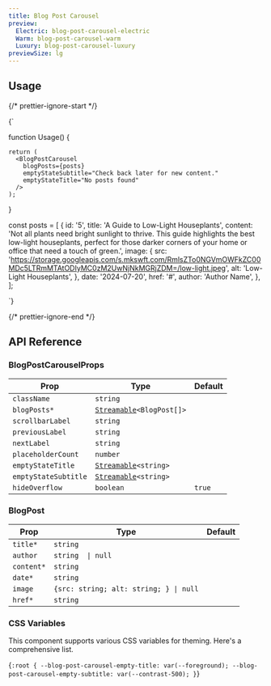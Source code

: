 ```yaml
---
title: Blog Post Carousel
preview:
  Electric: blog-post-carousel-electric
  Warm: blog-post-carousel-warm
  Luxury: blog-post-carousel-luxury
previewSize: lg
---
```


## Usage

{/* prettier-ignore-start */}

<CodeBlock lang="ts">{`

function Usage() {

    return (
      <BlogPostCarousel
        blogPosts={posts}
        emptyStateSubtitle="Check back later for new content."
        emptyStateTitle="No posts found"
      />
    );
}

const posts = [
    {
      id: '5',
      title: 'A Guide to Low-Light Houseplants',
      content:
        'Not all plants need bright sunlight to thrive. This guide highlights the best low-light houseplants, perfect for those darker corners of your home or office that need a touch of green.',
      image: {
        src: 'https://storage.googleapis.com/s.mkswft.com/RmlsZTo0NGVmOWFkZC00MDc5LTRmMTAtODIyMC0zM2UwNjNkMGRjZDM=/low-light.jpeg',
        alt: 'Low-Light Houseplants',
      },
      date: '2024-07-20',
      href: '#',
      author: 'Author Name',
    },
];

`}
</CodeBlock>

{/* prettier-ignore-end */}

## API Reference

### BlogPostCarouselProps

| Prop                 | Type                                                                                             | Default |
| -------------------- | ------------------------------------------------------------------------------------------------ | ------- |
| `className`          | `string`                                                                                         |         |
| `blogPosts*`         | [`Streamable`](/docs/soul/streamable)`<BlogPost[]>` <Tooltip content="see BlogPost type below"/> |         |
| `scrollbarLabel`     | `string`                                                                                         |         |
| `previousLabel`      | `string`                                                                                         |         |
| `nextLabel`          | `string`                                                                                         |         |
| `placeholderCount`   | `number`                                                                                         |         |
| `emptyStateTitle`    | [`Streamable`](/docs/soul/streamable)`<string>`                                                  |         |
| `emptyStateSubtitle` | [`Streamable`](/docs/soul/streamable)`<string>`                                                  |         |
| `hideOverflow`       | `boolean`                                                                                        | `true`  |

### BlogPost

| Prop       | Type                                   | Default |
| ---------- | -------------------------------------- | ------- |
| `title*`   | `string`                               |         |
| `author`   | `string  \| null`                      |
| `content*` | `string`                               |         |
| `date*`    | `string`                               |         |
| `image`    | `{src: string; alt: string; } \| null` |         |
| `href*`    | `string`                               |         |

### CSS Variables

This component supports various CSS variables for theming. Here's a comprehensive list.

<CodeBlock lang="css">{`
:root {
    --blog-post-carousel-empty-title: var(--foreground);
    --blog-post-carousel-empty-subtitle: var(--contrast-500);
}
`}</CodeBlock>
